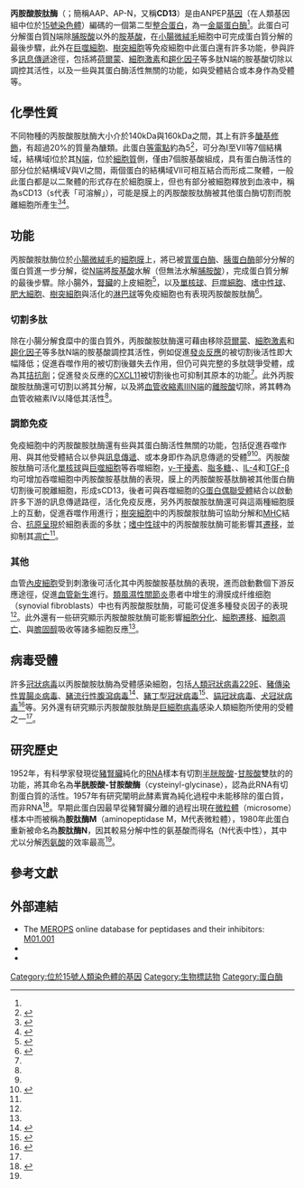 {{Infobox gene}}

'''丙胺酸胺肽酶'''（{{EC number|3.4.11.2}}；簡稱AAP、AP-N，又稱'''CD13'''）是由ANPEP[[基因|基因]]（在人類基因組中位於[[15號染色體|15號染色體]]）編碼的一個第二型[[整合蛋白|整合蛋白]]，為一[[金屬蛋白酶|金屬蛋白酶]]<ref name="pmid31848300"/>。此蛋白可分解蛋白質[[N|N]]端除[[脯胺酸|脯胺酸]]以外的[[胺基酸|胺基酸]]，在[[小腸|小腸]][[微絨毛|微絨毛]]細胞中可完成蛋白質分解的最後步驟，此外在[[巨噬細胞|巨噬細胞]]、[[樹突細胞|樹突細胞]]等免疫細胞中此蛋白還有許多功能，參與許多[[訊息傳遞_(生物)|訊息傳遞]]途徑，包括將[[荷爾蒙|荷爾蒙]]、[[細胞激素|細胞激素]]和[[趨化因子|趨化因子]]等多肽N端的胺基酸切除以調控其活性，以及一些與其蛋白酶活性無關的功能，如與受體結合或本身作為受體等。

==化學性質==
不同物種的丙胺酸胺肽酶大小介於140kDa與160kDa之間，其上有許多[[醣基化|醣基修飾]]，有超過20%的質量為醣類。此蛋白[[等電點|等電點]]約為5<ref name="Turner2004">{{cite journal|last1=Turner|first1=Anthony J.|title=Membrane alanyl aminopeptidase|year=2004|pages=289–294|doi=10.1016/B978-0-12-079611-3.50077-X}}</ref>，可分為I至VII等7個結構域，結構域I位於其[[N端|N端]]，位於[[細胞質|細胞質]]側，僅由7個胺基酸組成，具有蛋白酶活性的部分位於結構域V與VI之間，兩個蛋白的結構域VII可相互結合而形成二聚體，一般此蛋白都是以二聚體的形式存在於細胞膜上，但也有部分被細胞釋放到血液中，稱為sCD13（s代表「可溶解」），可能是膜上的丙胺酸胺肽酶被其他蛋白酶切割而脫離細胞所產生<ref name="pmid27658265">{{cite journal| author=Morgan RL, Behbahani-Nejad N, Endres J, Amin MA, Lepore NJ, Du Y | display-authors=etal| title=Localization, Shedding, Regulation and Function of Aminopeptidase N/CD13 on Fibroblast like Synoviocytes. | journal=PLoS One | year= 2016 | volume= 11 | issue= 9 | pages= e0162008 | pmid=27658265 | doi=10.1371/journal.pone.0162008 | pmc=5033571 | url=https://www.ncbi.nlm.nih.gov/entrez/eutils/elink.fcgi?dbfrom=pubmed&tool=sumsearch.org/cite&retmode=ref&cmd=prlinks&id=27658265  }} </ref><ref name="pmid18603472">{{cite journal| author=Mina-Osorio P| title=The moonlighting enzyme CD13: old and new functions to target. | journal=Trends Mol Med | year= 2008 | volume= 14 | issue= 8 | pages= 361-71 | pmid=18603472 | doi=10.1016/j.molmed.2008.06.003 | pmc=7106361 | url=https://www.ncbi.nlm.nih.gov/entrez/eutils/elink.fcgi?dbfrom=pubmed&tool=sumsearch.org/cite&retmode=ref&cmd=prlinks&id=18603472  }} </ref>。

==功能==
丙胺酸胺肽酶位於[[小腸|小腸]][[微絨毛|微絨毛]]的[[細胞膜|細胞膜]]上，將已被[[胃蛋白酶|胃蛋白酶]]、[[胰蛋白酶|胰蛋白酶]]部分分解的蛋白質進一步分解，從[[N端|N端]]將[[胺基酸|胺基酸]]水解（但無法水解[[脯胺酸|脯胺酸]]），完成蛋白質分解的最後步驟。除小腸外，[[腎臟|腎臟]]的上皮細胞<ref>{{cite web|url=https://www.ncbi.nlm.nih.gov/gene?Db=gene&Cmd=ShowDetailView&TermToSearch=290|title=ANPEP alanyl aminopeptidase, membrane [ Homo sapiens (human) ]|date=2021-02-03|publisher=[[NCBI|NCBI]]|access-date=2021-02-19|archive-date=2019-09-25|archive-url=https://web.archive.org/web/20190925124015/https://www.ncbi.nlm.nih.gov/gene?Db=gene&Cmd=ShowDetailView&TermToSearch=290|dead-url=no}}</ref>，以及[[單核球|單核球]]、[[巨噬細胞|巨噬細胞]]、[[嗜中性球|嗜中性球]]、[[肥大細胞|肥大細胞]]、[[樹突細胞|樹突細胞]]與活化的[[淋巴球|淋巴球]]等免疫細胞也有表現丙胺酸胺肽酶<ref name="pmid31848300">{{cite journal| author=Lu C, Amin MA, Fox DA| title=CD13/Aminopeptidase N Is a Potential Therapeutic Target for Inflammatory Disorders. | journal=J Immunol | year= 2020 | volume= 204 | issue= 1 | pages= 3-11 | pmid=31848300 | doi=10.4049/jimmunol.1900868 | pmc=6997018 | url=https://www.ncbi.nlm.nih.gov/entrez/eutils/elink.fcgi?dbfrom=pubmed&tool=sumsearch.org/cite&retmode=ref&cmd=prlinks&id=31848300  }} </ref>。

===切割多肽===
除在小腸分解食糜中的蛋白質外，丙胺酸胺肽酶還可藉由移除[[荷爾蒙|荷爾蒙]]、[[細胞激素|細胞激素]]和[[趨化因子|趨化因子]]等多肽N端的胺基酸調控其活性，例如促進[[發炎反應|發炎反應]]的{{le|激肽|kinin}}被切割後活性即大幅降低；促進吞噬作用的{{le|促吞噬肽|tuftsin}}被切割後雖失去作用，但仍可與完整的多肽競爭受體，成為其[[受體拮抗劑|拮抗劑]]；促進發炎反應的[[CXCL11|CXCL11]]被切割後也可抑制其原本的功能<ref name="pmid31848300"/>。此外丙胺酸胺肽酶還可切割{{le|脑啡肽|enkephalin}}以將其分解，以及將[[血管收縮素|血管收縮素]]III[[N端|N端]]的[[離胺酸|離胺酸]]切除，將其轉為血管收縮素IV以降低其活性<ref name="pmid18603472"/>。

===調節免疫===
免疫細胞中的丙胺酸胺肽酶還有些與其蛋白酶活性無關的功能，包括促進吞噬作用、與其他受體結合以參與[[訊息傳遞_(生物)|訊息傳遞]]、或本身即作為訊息傳遞的受體<ref name="pmid31848300"/><ref name="pmid26208633">{{cite journal| author=Nefla M, Sudre L, Denat G, Priam S, Andre-Leroux G, Berenbaum F | display-authors=etal| title=The pro-inflammatory cytokine 14-3-3ε is a ligand of CD13 in cartilage. | journal=J Cell Sci | year= 2015 | volume= 128 | issue= 17 | pages= 3250-62 | pmid=26208633 | doi=10.1242/jcs.169573 | pmc=4582189 | url=https://www.ncbi.nlm.nih.gov/entrez/eutils/elink.fcgi?dbfrom=pubmed&tool=sumsearch.org/cite&retmode=ref&cmd=prlinks&id=26208633  }} </ref>。丙胺酸胺肽酶可活化[[單核球|單核球]]與[[巨噬細胞|巨噬細胞]]等吞噬細胞，[[γ-干擾素|γ-干擾素]]、[[脂多糖|脂多糖]]、{{tsl|en|Complement component 5a|C5a}}、[[白细胞介素-4|IL-4]]和[[转化生长因子-β|TGF-β]]均可增加吞噬細胞中丙胺酸胺基肽酶的表現，膜上的丙胺酸胺基肽酶被其他蛋白酶切割後可脫離細胞，形成sCD13，後者可與吞噬細胞的[[G蛋白偶聯受體|G蛋白偶聯受體]]結合以啟動許多下游的訊息傳遞路徑，活化免疫反應，另外丙胺酸胺肽酶還可與這兩種細胞膜上的{{tsl|en|Fc receptor|Fc受體|FcγR受體}}互動，促進吞噬作用進行；[[樹突細胞|樹突細胞]]中的丙胺酸胺肽酶可協助分解和[[MHC|MHC]]結合、[[抗原呈現|抗原呈現]]於細胞表面的多肽；[[嗜中性球|嗜中性球]]中的丙胺酸胺肽酶可能影響其[[細胞遷移|遷移]]，並抑制其[[細胞凋亡|凋亡]]<ref name="pmid31848300"/>。

===其他===
血管[[內皮細胞|內皮細胞]]受到刺激後可活化其中丙胺酸胺基肽酶的表現，進而啟動數個下游反應途徑，促進[[血管新生|血管新生]]進行。[[類風濕性關節炎|類風濕性關節炎]]患者中增生的滑膜成纤维细胞（synovial fibroblasts）中也有丙胺酸胺肽酶，可能可促進多種發炎因子的表現<ref name="pmid31848300"/>。此外還有一些研究顯示丙胺酸胺肽酶可能影響[[細胞分化|細胞分化]]、[[細胞遷移|細胞遷移]]、[[細胞凋亡|細胞凋亡]]、{{le|細胞黏附|cell adhesion}}與[[膽固醇|膽固醇]]吸收等諸多細胞反應<ref name="pmid18603472"/>。

==病毒受體==
許多[[冠狀病毒|冠狀病毒]]以丙胺酸胺肽酶為受體感染細胞，包括[[人類冠狀病毒229E|人類冠狀病毒229E]]、[[豬傳染性胃腸炎病毒|豬傳染性胃腸炎病毒]]、[[豬流行性腹瀉病毒|豬流行性腹瀉病毒]]<ref name="pmid17467767">{{cite journal| author=Li BX, Ge JW, Li YJ| title=Porcine aminopeptidase N is a functional receptor for the PEDV coronavirus. | journal=Virology | year= 2007 | volume= 365 | issue= 1 | pages= 166-72 | pmid=17467767 | doi=10.1016/j.virol.2007.03.031 | pmc=7103304 | url=https://www.ncbi.nlm.nih.gov/entrez/eutils/elink.fcgi?dbfrom=pubmed&tool=sumsearch.org/cite&retmode=ref&cmd=prlinks&id=17467767  }} </ref>、[[豬丁型冠狀病毒|豬丁型冠狀病毒]]<ref name="pmid29760102">{{cite journal| author=Li W, Hulswit RJG, Kenney SP, Widjaja I, Jung K, Alhamo MA | display-authors=etal| title=Broad receptor engagement of an emerging global coronavirus may potentiate its diverse cross-species transmissibility. | journal=Proc Natl Acad Sci U S A | year= 2018 | volume= 115 | issue= 22 | pages= E5135-E5143 | pmid=29760102 | doi=10.1073/pnas.1802879115 | pmc=5984533 | url=https://www.ncbi.nlm.nih.gov/entrez/eutils/elink.fcgi?dbfrom=pubmed&tool=sumsearch.org/cite&retmode=ref&cmd=prlinks&id=29760102  }} </ref>、[[貓冠狀病毒|貓冠狀病毒]]、[[犬冠狀病毒|犬冠狀病毒]]<ref name="pmid33118022">{{cite journal| author=Millet JK, Jaimes JA, Whittaker GR| title=Molecular diversity of coronavirus host cell entry receptors. | journal=FEMS Microbiol Rev | year= 2020 | volume=  | issue=  | pages=  | pmid=33118022 | doi=10.1093/femsre/fuaa057 | pmc=7665467 | url=https://www.ncbi.nlm.nih.gov/entrez/eutils/elink.fcgi?dbfrom=pubmed&tool=sumsearch.org/cite&retmode=ref&cmd=prlinks&id=33118022  }} </ref>等。另外還有研究顯示丙胺酸胺肽酶是[[巨細胞病毒|巨細胞病毒]]感染人類細胞所使用的受體之一<ref name="pmid18603472"/>。 

==研究歷史==
1952年，有科學家發現從[[豬|豬]][[腎臟|腎臟]]純化的[[RNA|RNA]]樣本有切割[[半胱胺酸|半胱胺酸]]-[[甘胺酸|甘胺酸]]雙肽的{{le|雙肽酶|dipeptidase|}}的功能，將其命名為'''半胱胺酸-甘胺酸酶'''（cysteinyl-glycinase），認為此RNA有切割蛋白質的活性。1957年有研究闡明此酵素實為純化過程中未能移除的蛋白質，而非RNA<ref name="pmid13436444">{{cite journal| author=SEMENZA G| title=Chromatographic purification of cysteinyl-glycinase. | journal=Biochim Biophys Acta | year= 1957 | volume= 24 | issue= 2 | pages= 401-13 | pmid=13436444 | doi=10.1016/0006-3002(57)90212-3 | pmc= | url=https://www.ncbi.nlm.nih.gov/entrez/eutils/elink.fcgi?dbfrom=pubmed&tool=sumsearch.org/cite&retmode=ref&cmd=prlinks&id=13436444  }} </ref>。早期此蛋白因最早從豬腎臟分離的過程出現在[[微粒體|微粒體]]（microsome）樣本中而被稱為'''胺肽酶M'''（aminopeptidase M，M代表微粒體），1980年此蛋白重新被命名為'''胺肽酶N'''，因其較易分解中性的氨基酸而得名（N代表中性），其中尤以分解[[丙氨酸|丙氨酸]]的效率最高<ref name="Turner2004"/>。

==參考文獻==
{{Reflist|2}}

== 外部連結 ==
* The [[MEROPS|MEROPS]] online database for peptidases and their inhibitors: [http://merops.sanger.ac.uk/cgi-bin/merops.cgi?id=M01.001 M01.001] {{Wayback|url=http://merops.sanger.ac.uk/cgi-bin/merops.cgi?id=M01.001 |date=20190925124016 }}
* {{MeshName|CD13+Antigens}}
* {{UCSC gene info|ANPEP}}

{{Clusters of differentiation}}
{{Proteases}}
{{Enzymes}}

[[Category:位於15號人類染色體的基因|Category:位於15號人類染色體的基因]]
[[Category:生物標誌物|Category:生物標誌物]]
[[Category:蛋白酶|Category:蛋白酶]]
